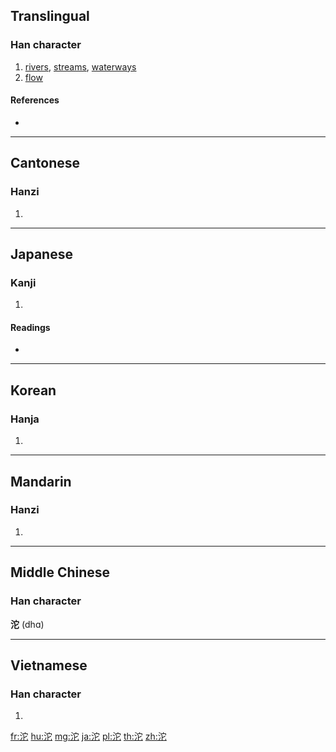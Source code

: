 {{also|沲}}
==Translingual==

===Han character===
{{Han char|rn=85|rad=水|as=05|sn=8|four=33111|canj=EJP}}

# [[rivers]], [[streams]], [[waterways]]
# [[flow]]

====References====
* {{Han ref|kx=0613.070|dkj=17243|dj=1006.060|hdz=31594.020|uh=6CB1|ud=27825|bh=AA62|bd=43618}}

----

==Cantonese==

===Hanzi===
{{yue-hanzi|jyut=|y=to4}}

# {{defn|lang=yue|sort=水05}}

----

==Japanese==

===Kanji===
{{ja-kanji|grade=|rs=水05}}

# {{defn|lang=ja|sort=水05}}

====Readings====
* {{ja-readings|on=[[た]] (ta), [[だ]] (da)|kun=}}

----

==Korean==

===Hanja===
{{ko-hanja|hangeul=타|eumhun=|rv=ta|mr=t'a|y=tha}}

# {{defn|lang=ko|sort=水05}}

----

==Mandarin==

===Hanzi===
{{cmn-hanzi|pin=[[tuó]] ([[tuo2]])|wg=t'o<sup>2</sup>}}

# {{defn|lang=cmn|sort=水05}}

----

==Middle Chinese==

===Han character===
'''沱''' (dhɑ)<!--note: the vowel "ɑ" is an IPA symbol and is thus different from the vowel "a"-->

----

==Vietnamese==

===Han character===
{{vi-hantu|đà|rs=水05}}

# {{defn|lang=vi|sort=水05}}

[[fr:沱]]
[[hu:沱]]
[[mg:沱]]
[[ja:沱]]
[[pl:沱]]
[[th:沱]]
[[zh:沱]]